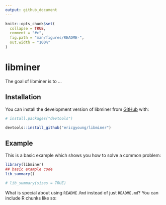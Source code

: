 ```yaml
---
output: github_document
---
```


<!-- README.md is generated from README.Rmd. Please edit that file -->

```r
knitr::opts_chunk$set(
  collapse = TRUE,
  comment = "#>",
  fig.path = "man/figures/README-",
  out.width = "100%"
)
```

# libminer

<!-- badges: start -->
<!-- badges: end -->

The goal of libminer is to ...

## Installation

You can install the development version of libminer from [GitHub](https://github.com/) with:

``` r
# install.packages("devtools")

devtools::install_github("ericgyoung/libminer")
```

## Example


This is a basic example which shows you how to solve a common problem:

```r
library(libminer)
## basic example code
lib_summary()

# lib_summary(sizes = TRUE)
```

What is special about using `README.Rmd` instead of just `README.md`? You can include R chunks like so:
